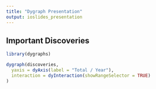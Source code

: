 ```yaml
---
title: "Dygraph Presentation"
output: ioslides_presentation
---
```


## Important Discoveries

```r
library(dygraphs)

dygraph(discoveries,
  yaxis = dyAxis(label = "Total / Year"),
  interaction = dyInteraction(showRangeSelector = TRUE)
)
```

